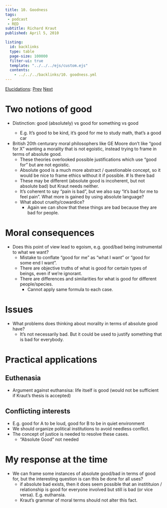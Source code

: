```yaml
---
title: 10. Goodness
tags: 
 - podcast
 - RED
subtitle: Richard Kraut
published: April 5, 2010

listing:
  id: backlinks
  type: table
  page-size: 100000
  filter-ui: true
  template: "../../../ejs/custom.ejs"
  contents:
    - ../../../backlinks/10. goodness.yml
---
```


[Elucidations](/docs/phil/elucidations/Elucidations.html): [Prev](/docs/phil/elucidations/9. Metaphor.html) [Next](/docs/phil/elucidations/11. Philosophical pictures.html)

# Two notions of good
- Distinction: good (absolutely) vs good for something vs good <noun>
  - E.g. It's good to be kind, it's good for me to study math, that's a good car
- British 20th centurary moral philosophers like GE Moore don't like "good for 
  X" wanting a morality that is not egoistic, instead trying to frame in terms 
  of absolute good.
  - These theories overlooked possible justifications which use "good for" but 
    are not egoistic.
  - Absolute good is a much more abstract / questionable concept, so it would be 
    nice to frame ethics without it if possible.
# Is there bad
  - These may be different (absolute good is incoherent, but not absolute bad) 
    but Kraut needs neither.
  - It's coherent to say "pain is bad", but we also say "it's bad for me to 
    feel pain". What more is gained by using absolute language?
  - What about cruelty/cowardice?
    - Again we can show that these things are bad because they are bad for 
      people.

# Moral consequences
- Does this point of view lead to egoism, e.g. good/bad being instrumental to 
  what we want?
  - Mistake to conflate "good for me" as "what I want" or "good for some end I 
    want".
  - There are objective truths of what is good for certain types of beings, even 
    if we're ignorant.
  - There are differences and similarities for what is good for different 
    people/species.
    - Cannot apply same formula to each case.

# Issues
- What problems does thinking about morality in terms of absolute good have?
  - It's not necessarily bad. But it could be used to justify something that is 
    bad for everybody.

# Practical applications
## Euthenasia
- Argument against euthansisa: life itself is good (would not be sufficient if 
  Kraut's thesis is accepted)

## Conflicting interests
- E.g. good for A to be loud, good for B to be in quiet environment
- We should organize political institutions to avoid needless conflict.
- The concept of justice is needed to resolve these cases.
    - "Absolute Good" not needed

# My response at the time
- We can frame some instances of absolute good/bad in terms of good for, but the 
  interesting question is can this be done for all uses?
    - if absolute bad exists, then it does seem possible that an institituion / 
      relationship is good for everyone involved but still is bad (or vice 
      versa). E.g. euthansia.
    - Kraut's grammar of moral terms should not alter this fact.

